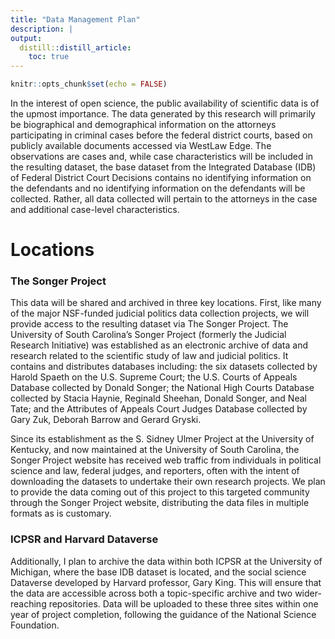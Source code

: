 ```yaml
---
title: "Data Management Plan"
description: |
output:
  distill::distill_article:
    toc: true
---
```


```r
knitr::opts_chunk$set(echo = FALSE)
```

In the interest of open science, the public availability of scientific
data is of the upmost importance. The data generated by this research
will primarily be biographical and demographical information on the
attorneys participating in criminal cases before the federal district
courts, based on publicly available documents accessed via WestLaw Edge.
The observations are cases and, while case characteristics will be
included in the resulting dataset, the base dataset from the Integrated
Database (IDB) of Federal District Court Decisions contains no
identifying information on the defendants and no identifying information
on the defendants will be collected. Rather, all data collected will
pertain to the attorneys in the case and additional case-level
characteristics.

# Locations
### The Songer Project
This data will be shared and archived in three key locations. First,
like many of the major NSF-funded judicial politics data collection
projects, we will provide access to the resulting dataset via The Songer
Project. The University of South Carolina's Songer Project (formerly the
Judicial Research Initiative) was established as an electronic archive
of data and research related to the scientific study of law and judicial
politics. It contains and distributes databases including: the six
datasets collected by Harold Spaeth on the U.S. Supreme Court; the U.S.
Courts of Appeals Database collected by Donald Songer; the National High
Courts Database collected by Stacia Haynie, Reginald Sheehan, Donald
Songer, and Neal Tate; and the Attributes of Appeals Court Judges
Database collected by Gary Zuk, Deborah Barrow and Gerard Gryski.

Since its establishment as the S. Sidney Ulmer Project at the University
of Kentucky, and now maintained at the University of South Carolina, the
Songer Project website has received web traffic from individuals in
political science and law, federal judges, and reporters, often with the
intent of downloading the datasets to undertake their own research
projects. We plan to provide the data coming out of this project to this
targeted community through the Songer Project website, distributing the
data files in multiple formats as is customary.

### ICPSR and Harvard Dataverse
Additionally, I plan to archive the data within both ICPSR at the
University of Michigan, where the base IDB dataset is located, and the
social science Dataverse developed by Harvard professor, Gary King. This
will ensure that the data are accessible across both a topic-specific
archive and two wider-reaching repositories. Data will be uploaded to
these three sites within one year of project completion, following the
guidance of the National Science Foundation.





